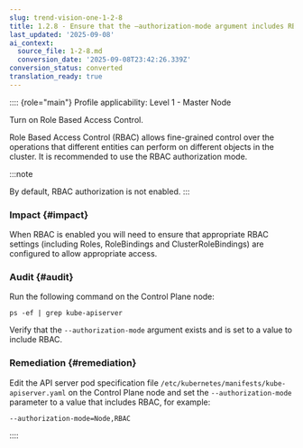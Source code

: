```yaml
---
slug: trend-vision-one-1-2-8
title: 1.2.8 - Ensure that the –authorization-mode argument includes RBAC (Automated)
last_updated: '2025-09-08'
ai_context:
  source_file: 1-2-8.md
  conversion_date: '2025-09-08T23:42:26.339Z'
conversion_status: converted
translation_ready: true
---
```


:::: {role="main"}
Profile applicability: Level 1 - Master Node

Turn on Role Based Access Control.

Role Based Access Control (RBAC) allows fine-grained control over the operations that different entities can perform on different objects in the cluster. It is recommended to use the RBAC authorization mode.

:::note

By default, RBAC authorization is not enabled.
:::

### Impact {#impact}

When RBAC is enabled you will need to ensure that appropriate RBAC settings (including Roles, RoleBindings and ClusterRoleBindings) are configured to allow appropriate access.

### Audit {#audit}

Run the following command on the Control Plane node:

``` codeblock
ps -ef | grep kube-apiserver
```

Verify that the `--authorization-mode` argument exists and is set to a value to include RBAC.

### Remediation {#remediation}

Edit the API server pod specification file `/etc/kubernetes/manifests/kube-apiserver.yaml` on the Control Plane node and set the `--authorization-mode` parameter to a value that includes RBAC, for example:

``` codeblock
--authorization-mode=Node,RBAC
```
::::

